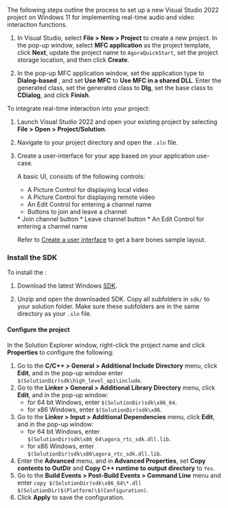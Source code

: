 
<PlatformWrapper platform="windows">

<Tabs>
<TabItem value="new" label="Create a new project" default>

The following steps outline the process to set up a new Visual Studio 2022 project on Windows 11 for implementing real-time audio and video interaction functions. 

1. In Visual Studio, select **File > New > Project** to create a new project. In the pop-up window, select **MFC application** as the project template, click **Next**, update the project name to `AgoraQuickStart`, set the project storage location, and then click **Create**.

1. In the pop-up MFC application window, set the application type to **Dialog-based** , and set **Use MFC** to **Use MFC in a shared DLL**. Enter the generated class, set the generated class to **Dlg**, set the base class to **CDialog**, and click **Finish**.

</TabItem>

<TabItem value="existing" label="Add to an existing project">

To integrate real-time <Vpd k="MEDIA" /> interaction into your project:

1. Launch Visual Studio 2022 and open your existing project by selecting **File > Open > Project/Solution**.

1. Navigate to your project directory and open the `.sln` file.

</TabItem>
</Tabs>

3. Create a user-interface for your app based on your application use-case.

    A basic UI, consists of the following controls:
    <ProductWrapper notAllowed="voice-calling">
    * A Picture Control for displaying local video
    * A Picture Control for displaying remote video
    * An Edit Control for entering a channel name
    * Buttons to join and leave a channel 
    </ProductWrapper>

    <ProductWrapper product="voice-calling">
    * Join channel button
    * Leave channel button
    * An Edit Control for entering a channel name
    </ProductWrapper>

    Refer to [Create a user interface](#create-a-user-interface) to get a bare bones sample layout.
    
### Install the SDK

To install the <Vg k="COMPANY" /> <Vpd k="SDK"/>:

1. Download the latest Windows [SDK](/sdks).

1. Unzip and open the downloaded SDK. Copy all subfolders in `sdk/` to your solution folder. Make sure these subfolders are in the same directory as your `.sln` file.

#### Configure the project

In the Solution Explorer window, right-click the project name and click **Properties** to configure the following:

1. Go to the **C/C++ > General > Additional Include Directory** menu, click **Edit**, and in the pop-up window enter `$(SolutionDir)sdk\high_level_api\include`.
1. Go to the **Linker > General > Additional Library Directory** menu, click **Edit**, and in the pop-up window:
    * for 64 bit Windows, enter `$(SolutionDir)sdk\x86_64`.
    * for x86 Windows, enter `$(SolutionDir)sdk\x86`.
1. Go to the **Linker > Input > Additional Dependencies** menu, click **Edit**, and in the pop-up window:
    * for 64 bit Windows, enter `$(SolutionDir)sdk\x86_64\agora_rtc_sdk.dll.lib`.
    * for x86 Windows, enter `$(SolutionDir)sdk\x86\agora_rtc_sdk.dll.lib`.
1. Enter the **Advanced** menu, and in **Advanced Properties**, set **Copy contents to OutDir** and **Copy C++ runtime to output directory** to `Yes`.
1. Go to the **Build Events > Post-Build Events > Command Line** menu and enter `copy $(SolutionDir)sdk\x86_64\*.dll $(SolutionDir)$(Platform)\$(Configuration)`.
1. Click **Apply** to save the configuration.

</PlatformWrapper>